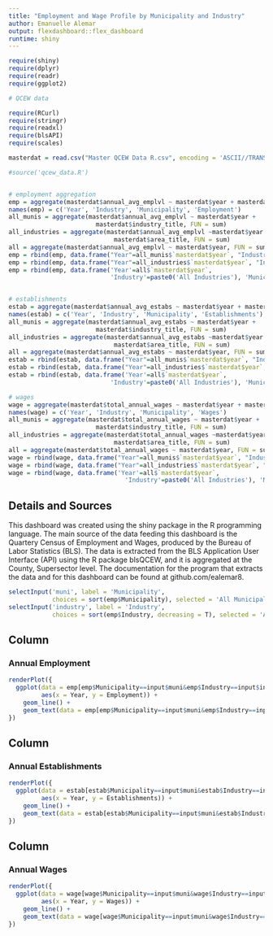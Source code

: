 ---
title: "Employment and Wage Profile by Municipality and Industry"
author: Emanuelle Alemar
output: flexdashboard::flex_dashboard
runtime: shiny
---
    

```{r dat, include=FALSE}
require(shiny)
require(dplyr)
require(readr)
require(ggplot2)

# QCEW data

require(RCurl)
require(stringr)
require(readxl)
require(blsAPI)
require(scales)

masterdat = read.csv("Master QCEW Data R.csv", encoding = 'ASCII//TRANSLIT')

#source('qcew_data.R')


# employment aggregation
emp = aggregate(masterdat$annual_avg_emplvl ~ masterdat$year + masterdat$industry_title + masterdat$area_title, FUN = sum)
names(emp) = c('Year', 'Industry', 'Municipality', 'Employment')
all_munis = aggregate(masterdat$annual_avg_emplvl ~ masterdat$year +
                        masterdat$industry_title, FUN = sum)
all_industries = aggregate(masterdat$annual_avg_emplvl ~masterdat$year +
                             masterdat$area_title, FUN = sum)
all = aggregate(masterdat$annual_avg_emplvl ~ masterdat$year, FUN = sum)
emp = rbind(emp, data.frame("Year"=all_munis$`masterdat$year`, "Industry"=all_munis$`masterdat$industry_title`, "Municipality"=paste0('All Municipalities'), 'Employment'=all_munis$`masterdat$annual_avg_emplvl`))
emp = rbind(emp, data.frame("Year"=all_industries$`masterdat$year`, "Industry"=paste0('All Industries'), "Municipality"=all_industries$`masterdat$area_title`, "Employment"=all_industries$`masterdat$annual_avg_emplvl`))
emp = rbind(emp, data.frame('Year'=all$`masterdat$year`,
                            'Industry'=paste0('All Industries'), 'Municipality'=paste0('All Municipalities'), 'Employment'=all$`masterdat$annual_avg_emplvl`))


# establishments
estab = aggregate(masterdat$annual_avg_estabs ~ masterdat$year + masterdat$industry_title + masterdat$area_title, FUN = sum)
names(estab) = c('Year', 'Industry', 'Municipality', 'Establishments')
all_munis = aggregate(masterdat$annual_avg_estabs ~ masterdat$year +
                        masterdat$industry_title, FUN = sum)
all_industries = aggregate(masterdat$annual_avg_estabs ~masterdat$year +
                             masterdat$area_title, FUN = sum)
all = aggregate(masterdat$annual_avg_estabs ~ masterdat$year, FUN = sum)
estab = rbind(estab, data.frame("Year"=all_munis$`masterdat$year`, "Industry"=all_munis$`masterdat$industry_title`, "Municipality"=paste0('All Municipalities'), 'Establishments'=all_munis$`masterdat$annual_avg_estabs`))
estab = rbind(estab, data.frame("Year"=all_industries$`masterdat$year`, "Industry"=paste0('All Industries'), "Municipality"=all_industries$`masterdat$area_title`, "Establishments"=all_industries$`masterdat$annual_avg_estabs`))
estab = rbind(estab, data.frame('Year'=all$`masterdat$year`,
                            'Industry'=paste0('All Industries'), 'Municipality'=paste0('All Municipalities'), 'Establishments'=all$`masterdat$annual_avg_estabs`))

# wages
wage = aggregate(masterdat$total_annual_wages ~ masterdat$year + masterdat$industry_title + masterdat$area_title, FUN = sum)
names(wage) = c('Year', 'Industry', 'Municipality', 'Wages')
all_munis = aggregate(masterdat$total_annual_wages ~ masterdat$year +
                        masterdat$industry_title, FUN = sum)
all_industries = aggregate(masterdat$total_annual_wages ~masterdat$year +
                             masterdat$area_title, FUN = sum)
all = aggregate(masterdat$total_annual_wages ~ masterdat$year, FUN = sum)
wage = rbind(wage, data.frame("Year"=all_munis$`masterdat$year`, "Industry"=all_munis$`masterdat$industry_title`, "Municipality"=paste0('All Municipalities'), 'Wages'=all_munis$`masterdat$total_annual_wages`))
wage = rbind(wage, data.frame("Year"=all_industries$`masterdat$year`, "Industry"=paste0('All Industries'), "Municipality"=all_industries$`masterdat$area_title`, "Wages"=all_industries$`masterdat$total_annual_wages`))
wage = rbind(wage, data.frame('Year'=all$`masterdat$year`,
                                'Industry'=paste0('All Industries'), 'Municipality'=paste0('All Municipalities'), 'Wages'=all$`masterdat$total_annual_wages`))
```
    
Details and Sources {.sidebar data-width=300}
-------------------------------------

This dashboard was created using the shiny package in the R programming language. The main source of the data feeding this dashboard is the Quartery Census of Employment and Wages, produced by the Bureau of Labor Statistics (BLS). The data is extracted from the BLS Application User Interface (API) using the R package blsQCEW, and it is aggregated at the County, Supersector level. The documentation for the program that extracts the data and for this dashboard can be found at github.com/ealemar8. 

```{r}
selectInput('muni', label = 'Municipality',
            choices = sort(emp$Municipality), selected = 'All Municipalities')
selectInput('industry', label = 'Industry',
            choices = sort(emp$Industry, decreasing = T), selected = 'All Industries')
```


Column
-------------------------------------

### Annual Employment 
    
```{r}
renderPlot({
  ggplot(data = emp[emp$Municipality==input$muni&emp$Industry==input$industry, ], 
         aes(x = Year, y = Employment)) +
    geom_line() +
    geom_text(data = emp[emp$Municipality==input$muni&emp$Industry==input$industry, ], aes(y = Employment, label = as.character(Employment))) + ggtitle(paste0('Persons employed in ', input$muni, ' - ', input$industry)) 
})
```
   
Column
-------------------------------------

### Annual Establishments

```{r}
renderPlot({
  ggplot(data = estab[estab$Municipality==input$muni&estab$Industry==input$industry, ], 
         aes(x = Year, y = Establishments)) +
    geom_line() +
    geom_text(data = estab[estab$Municipality==input$muni&estab$Industry==input$industry, ], aes(y = Establishments, label = as.character(round(Establishments, 2)))) + ggtitle(paste0('Establishments in ', input$muni,' - ', input$industry)) 
})
```
    
    
Column
-------------------------------------

### Annual Wages

```{r}
renderPlot({
  ggplot(data = wage[wage$Municipality==input$muni&wage$Industry==input$industry, ], 
         aes(x = Year, y = Wages)) +
    geom_line() +
    geom_text(data = wage[wage$Municipality==input$muni&wage$Industry==input$industry, ], aes(y = Wages, label = dollar(Wages, scale = 0.000001, suffix='M'))) + ggtitle(paste0('Wages in ', input$muni, ' - ', input$industry))  
})
```






